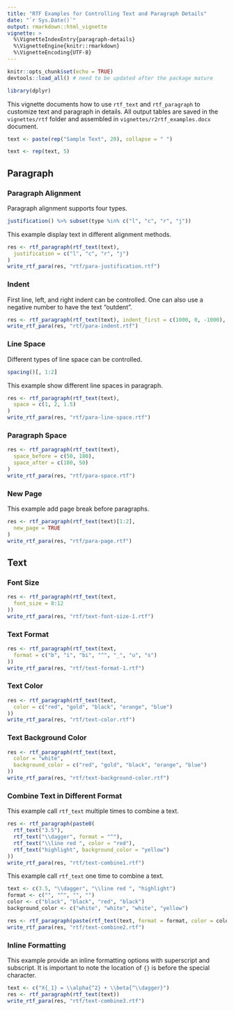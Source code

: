 ```yaml
---
title: "RTF Examples for Controlling Text and Paragraph Details"
date: "`r Sys.Date()`"
output: rmarkdown::html_vignette
vignette: >
  %\VignetteIndexEntry{paragraph-details}
  %\VignetteEngine{knitr::rmarkdown}
  %\VignetteEncoding{UTF-8}
---
```


```r
knitr::opts_chunk$set(echo = TRUE)
devtools::load_all() # need to be updated after the package mature

library(dplyr)
```


This vignette documents how to use `rtf_text` and `rtf_paragraph` to customize text and paragraph in details. All output tables are saved in the `vignettes/rtf` folder and assembled in `vignettes/r2rtf_examples.docx` document. 


```r
text <- paste(rep("Sample Text", 20), collapse = " ")
```

```r
text <- rep(text, 5)
```

## Paragraph 

### Paragraph Alignment 

Paragraph alignment supports four types. 

```r
justification() %>% subset(type %in% c("l", "c", "r", "j"))
```

This example display text in different alignment methods.

```r
res <- rtf_paragraph(rtf_text(text),
  justification = c("l", "c", "r", "j")
)
write_rtf_para(res, "rtf/para-justification.rtf")
```

### Indent 

First line, left, and right indent can be controlled. One can also use a negative number to have the text "outdent".

```r
res <- rtf_paragraph(rtf_text(text), indent_first = c(1000, 0, -1000), indent_left = c(500, -500), indent_right = 500)
write_rtf_para(res, "rtf/para-indent.rtf")
```


### Line Space

Different types of line space can be controlled.

```r
spacing()[, 1:2]
```

This example show different line spaces in paragraph. 

```r
res <- rtf_paragraph(rtf_text(text),
  space = c(1, 2, 1.5)
)
write_rtf_para(res, "rtf/para-line-space.rtf")
```

### Paragraph Space

```r
res <- rtf_paragraph(rtf_text(text),
  space_before = c(50, 180),
  space_after = c(180, 50)
)
write_rtf_para(res, "rtf/para-space.rtf")
```


### New Page

This example add page break before paragraphs. 
```r
res <- rtf_paragraph(rtf_text(text)[1:2],
  new_page = TRUE
)
write_rtf_para(res, "rtf/para-page.rtf")
```

## Text

### Font Size
```r
res <- rtf_paragraph(rtf_text(text,
  font_size = 8:12
))
write_rtf_para(res, "rtf/text-font-size-1.rtf")
```

### Text Format
```r
res <- rtf_paragraph(rtf_text(text,
  format = c("b", "i", "bi", "^", "_", "u", "s")
))
write_rtf_para(res, "rtf/text-format-1.rtf")
```

### Text Color
```r
res <- rtf_paragraph(rtf_text(text,
  color = c("red", "gold", "black", "orange", "blue")
))
write_rtf_para(res, "rtf/text-color.rtf")
```

### Text Background Color
```r
res <- rtf_paragraph(rtf_text(text,
  color = "white",
  background_color = c("red", "gold", "black", "orange", "blue")
))
write_rtf_para(res, "rtf/text-background-color.rtf")
```


### Combine Text in Different Format

This example call `rtf_text` multiple times to combine a text.
```r
res <- rtf_paragraph(paste0(
  rtf_text("3.5"),
  rtf_text("\\dagger", format = "^"),
  rtf_text("\\line red ", color = "red"),
  rtf_text("highlight", background_color = "yellow")
))
write_rtf_para(res, "rtf/text-combine1.rtf")
```

This example call `rtf_text` one time to combine a text.
```r
text <- c(3.5, "\\dagger", "\\line red ", "highlight")
format <- c("", "^", "", "")
color <- c("black", "black", "red", "black")
background_color <- c("white", "white", "white", "yellow")

res <- rtf_paragraph(paste(rtf_text(text, format = format, color = color, background_color = background_color), collapse = ""))
write_rtf_para(res, "rtf/text-combine2.rtf")
```

### Inline Formatting
This example provide an inline formatting options with superscript and subscript. It is important to note the location of `{}` is before the special character.

```r
text <- c("X{_1} = \\alpha{^2} + \\beta{^\\dagger}")
res <- rtf_paragraph(rtf_text(text))
write_rtf_para(res, "rtf/text-combine3.rtf")
```


